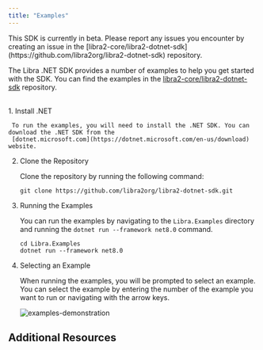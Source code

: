 ```yaml
---
title: "Examples"
---
```



<Aside type="caution" emoji="❗">
  This SDK is currently in beta. Please report any issues you encounter by
  creating an issue in the
  [libra2-core/libra2-dotnet-sdk](https://github.com/libra2org/libra2-dotnet-sdk)
  repository.
</Aside>

The Libra .NET SDK provides a number of examples to help you get started with the SDK. You can find the examples in the
[libra2-core/libra2-dotnet-sdk](https://github.com/libra2org/libra2-dotnet-sdk) repository.

<br />

<LinkCard href="https://github.com/libra2org/libra2-dotnet-sdk/tree/main/Libra.Examples" title="Libra .NET SDK Examples" description="Example applications for the .NET SDK." target="_blank" />

<Steps>
  1. Install .NET

     To run the examples, you will need to install the .NET SDK. You can download the .NET SDK from the
     [dotnet.microsoft.com](https://dotnet.microsoft.com/en-us/download) website.

  2. Clone the Repository

     Clone the repository by running the following command:

     ```shellscript
     git clone https://github.com/libra2org/libra2-dotnet-sdk.git
     ```

  3. Running the Examples

     You can run the examples by navigating to the `Libra.Examples` directory and running the
     `dotnet run --framework net8.0` command.

     ```shellscript
     cd Libra.Examples
     dotnet run --framework net8.0
     ```

  4. Selecting an Example

     When running the examples, you will be prompted to select an example. You can select the example by
     entering the number of the example you want to run or navigating with the arrow keys.

     ![examples-demonstration](https://i.imgur.com/YS140Zb.png)
</Steps>

## Additional Resources

<CardGrid>
  <LinkCard href="/build/sdks/dotnet-sdk/getting-started" title="Getting Started" description="Begin developing using the Libra .NET SDK." />

  <LinkCard href="https://libra2-core.github.io/libra2-dotnet-sdk/" title="Full API Reference" description="The full API reference for the Libra .NET SDK." target="_blank" />
</CardGrid>
